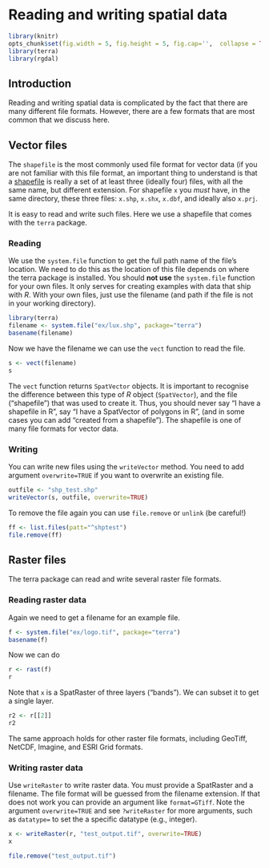 # Reading and writing spatial data


```r
library(knitr)
opts_chunk$set(fig.width = 5, fig.height = 5, fig.cap='',  collapse = TRUE)
library(terra)
library(rgdal)
```

## Introduction

Reading and writing spatial data is complicated by the fact that there are many different file formats. However, there are a few formats that are most common that we discuss here.

## Vector files

The `shapefile` is the most commonly used file format for vector data (if you are not familiar with this file format, an important thing to understand is that a [shapefile](https://en.wikipedia.org/wiki/Shapefile) is really a set of at least three (ideally four) files, with all the same name, but different extension. For shapefile `x` you *must* have, in the same directory, these three files: `x.shp`, `x.shx`, `x.dbf`, and ideally also `x.prj`. 

It is easy to read and write such files. Here we use a shapefile that comes with the `terra` package. 

### Reading

We use the `system.file` function to get the full path name of the file's location. We need to do this as the location of this file depends on where the terra package is installed. You should **not use** the `system.file` function for your own files. It only serves for creating examples with data that ship with *R*. With your own files, just use the filename (and path if the file is not in your working directory).

```r
library(terra)
filename <- system.file("ex/lux.shp", package="terra")
basename(filename)
```

Now we have the filename we can use the `vect` function to read the file.

```r
s <- vect(filename)
s
```

The `vect` function returns `SpatVector` objects. It is important to recognise the difference between this type of *R* object (`SpatVector`), and the file ("shapefile") that was used to create it. Thus, you should never say "I have a shapefile in R", say "I have a SpatVector of polygons in R", (and in some cases you can add "created from a shapefile"). The shapefile is one of many file formats for vector data.


### Writing

You can write new files using the `writeVector` method. You need to add argument `overwrite=TRUE` if you want to overwrite an existing file.

```r
outfile <- "shp_test.shp"
writeVector(s, outfile, overwrite=TRUE)
```

To remove the file again you can use `file.remove` or `unlink` (be careful!)

```r
ff <- list.files(patt="^shptest")
file.remove(ff)
```

## Raster files

The terra package can read and write several raster file formats. 

### Reading raster data

Again we need to get a filename for an example file.
```r
f <- system.file("ex/logo.tif", package="terra")
basename(f)
```

Now we can do 
```r
r <- rast(f)
r
```

Note that `x` is a SpatRaster of three layers ("bands"). We can subset it to get a single layer.

```r
r2 <- r[[2]]
r2
```

The same approach holds for other raster file formats, including GeoTiff, NetCDF, Imagine, and ESRI Grid formats.


### Writing raster data

Use `writeRaster` to write raster data. You must provide a SpatRaster and a filename. The file format will be guessed from the filename extension. If that does not work you can provide an argument like `format=GTiff`. Note the argument `overwrite=TRUE` and see `?writeRaster` for more arguments, such as `datatype=` to set the a specific datatype (e.g., integer).

```r
x <- writeRaster(r, "test_output.tif", overwrite=TRUE)
x
```

```r
file.remove("test_output.tif")
```

